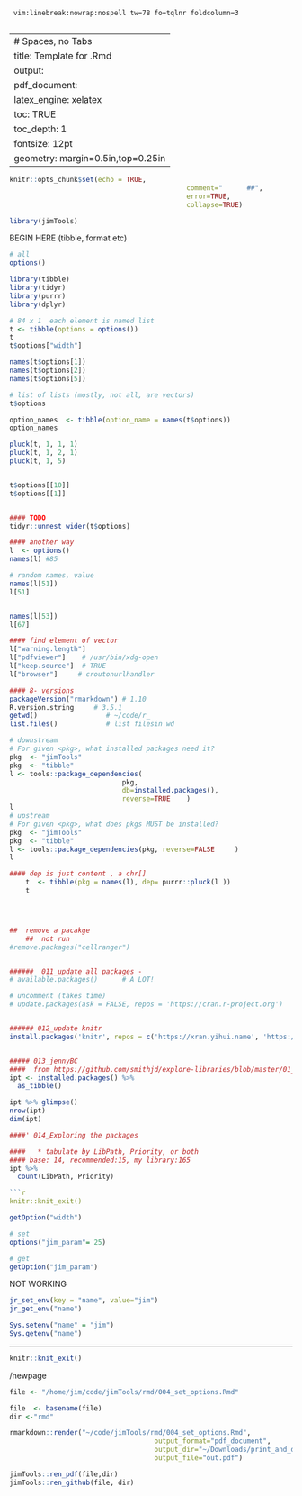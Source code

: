 	 vim:linebreak:nowrap:nospell tw=78 fo=tqlnr foldcolumn=3 
	 
--- 
# Spaces, no Tabs
title: Template for .Rmd 
output: 
  pdf_document: 
    latex_engine: xelatex
toc: TRUE 
toc_depth:  1 
fontsize: 12pt 
geometry: margin=0.5in,top=0.25in 
---

```r
knitr::opts_chunk$set(echo = TRUE,  
											comment="      ##",  
											error=TRUE, 
											collapse=TRUE) 
```

<!--  RENDER:  see bottom -->

```r
library(jimTools)
``` 

BEGIN HERE (tibble, format etc)
```r
# all
options()
```

```r
library(tibble)
library(tidyr)
library(purrr)
library(dplyr)

# 84 x 1  each element is named list
t <- tibble(options = options())
t
t$options["width"]

names(t$options[1])
names(t$options[2])
names(t$options[5])

# list of lists (mostly, not all, are vectors)
t$options

option_names  <- tibble(option_name = names(t$options))
option_names

pluck(t, 1, 1, 1)
pluck(t, 1, 2, 1)
pluck(t, 1, 5)


t$options[[10]]
t$options[[1]]


#### TODO
tidyr::unnest_wider(t$options)

```
```r

#### another way
l  <- options()
names(l) #85

# random names, value
names(l[51])
l[51]


names(l[53])
l[67]

#### find element of vector
l["warning.length"]
l["pdfviewer"]	  # /usr/bin/xdg-open
l["keep.source"]  # TRUE
l["browser"]	 # croutonurlhandler
```



```r

#### 8- versions
packageVersion("rmarkdown") # 1.10
R.version.string     # 3.5.1
getwd()                 # ~/code/r_
list.files()            # list filesin wd
```

```r
# downstream
# For given <pkg>, what installed packages need it?	
pkg  <- "jimTools"
pkg  <- "tibble"
l <- tools::package_dependencies(
							pkg,
							db=installed.packages(),
							reverse=TRUE	)
l
# upstream
# For given <pkg>, what does pkgs MUST be installed? 
pkg  <- "jimTools"
pkg  <- "tibble"
l <- tools::package_dependencies(pkg, reverse=FALSE		)
l

#### dep is just content , a chr[]
	t  <- tibble(pkg = names(l), dep= purrr::pluck(l ))
	t




##	remove a pacakge
	##	not run
#remove.packages("cellranger")


######  011_update all packages - 
# available.packages()  	# A LOT!

# uncomment (takes time)
# update.packages(ask = FALSE, repos = 'https://cran.r-project.org')


###### 012_update knitr
install.packages('knitr', repos = c('https://xran.yihui.name', 'https://cran.r-project.org'))


##### 013_jennyBC
####  from https://github.com/smithjd/explore-libraries/blob/master/01_explore-libraries_jenny.R
ipt <- installed.packages() %>%
  as_tibble()

ipt %>% glimpse()
nrow(ipt)
dim(ipt)

####' 014_Exploring the packages

####   * tabulate by LibPath, Priority, or both
#### base: 14, recommended:15, my library:165
ipt %>%
  count(LibPath, Priority)

```r
knitr::knit_exit() 
```
```r
getOption("width")

# set
options("jim_param"= 25)

# get
getOption("jim_param")
```


NOT WORKING
```r
jr_set_env(key = "name", value="jim")
jr_get_env("name")

Sys.setenv("name" = "jim")
Sys.getenv("name")
```


***

```r
knitr::knit_exit() 
```

/newpage

```r
file <- "/home/jim/code/jimTools/rmd/004_set_options.Rmd"

file  <- basename(file) 
dir <-"rmd"

rmarkdown::render("~/code/jimTools/rmd/004_set_options.Rmd",
									output_format="pdf_document",
									output_dir="~/Downloads/print_and_delete/",
									output_file="out.pdf")

jimTools::ren_pdf(file,dir)
jimTools::ren_github(file, dir)
```
